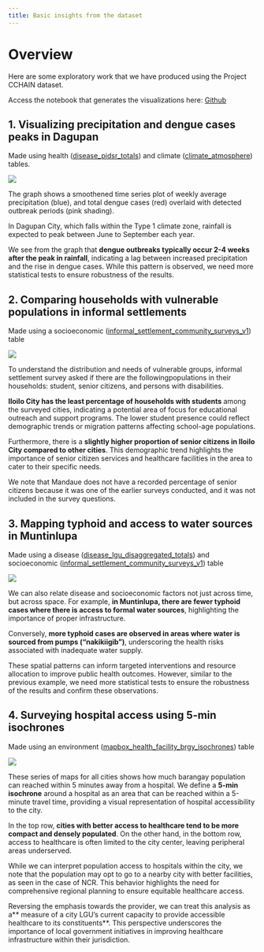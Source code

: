 ```yaml
---
title: Basic insights from the dataset
---
```


# Overview

Here are some exploratory work that we have produced using the Project CCHAIN dataset.

:::{.callout-warning icon=false appearance="simple"}
Access the notebook that generates the visualizations here: [Github](https://github.com/thinkingmachines/project-cchain/blob/main/notebooks/04_analytics/01_linked_data.ipynb)
:::

## 1. Visualizing precipitation and dengue cases peaks in Dagupan

:::{.callout-note icon=false appearance="simple"}
Made using health ([disease_pidsr_totals](https://dbdocs.io/lacuna-fund-project-team/Project-CCHAIN?table=disease_pisdr_totals)) and climate ([climate_atmosphere](https://dbdocs.io/lacuna-fund-project-team/Project-CCHAIN?table=climate_atmosphere)) tables.
:::

![](assets/dengue_cases_and_precipitation_dagupan.png)

The graph shows a smoothened time series plot of weekly average precipitation (blue), and total dengue cases (red) overlaid with detected outbreak periods (pink shading). 

In Dagupan City, which falls within the Type 1 climate zone, rainfall is expected to peak between June to September each year. 

We see from the graph that **dengue outbreaks typically occur 2-4 weeks after the peak in rainfall**, indicating a lag between increased precipitation and the rise in dengue cases. While this pattern is observed, we need more statistical tests to ensure robustness of the results.

## 2. Comparing households with vulnerable populations in informal settlements

:::{.callout-note icon=false appearance="simple"}
Made using a socioeconomic ([informal_settlement_community_surveys_v1](https://dbdocs.io/lacuna-fund-project-team/Project-CCHAIN?table=informal_settlement_community_surveys_v1)) table
:::

![](assets/informal_settlement_vulnerable_populations.png)

To understand the distribution and needs of vulnerable groups, informal settlement survey asked if there are the followingpopulations in their households: student, senior citizens, and persons with disabilities.

**Iloilo City has the least percentage of households with students** among the surveyed cities, indicating a potential area of focus for educational outreach and support programs. The lower student presence could reflect demographic trends or migration patterns affecting school-age populations.

Furthermore, there is a **slightly higher proportion of senior citizens in Iloilo City compared to other cities**. This demographic trend highlights the importance of senior citizen services and healthcare facilities in the area to cater to their specific needs.

We note that Mandaue does not have a recorded percentage of senior citizens because it was one of the earlier surveys conducted, and it was not included in the survey questions.

## 3. Mapping typhoid and access to water sources in Muntinlupa

:::{.callout-note icon=false appearance="simple"}
Made using a disease ([disease_lgu_disaggregated_totals](https://dbdocs.io/lacuna-fund-project-team/Project-CCHAIN?table=disease_lgu_disaggregated_totals)) and socioeconomic ([informal_settlement_community_surveys_v1](https://dbdocs.io/lacuna-fund-project-team/Project-CCHAIN?table=informal_settlement_community_surveys_v1)) table
:::

![](assets/typhoid_water_source_muntinlupa.png)

We can also relate disease and socioeconomic factors not just across time, but across space. For example, **in Muntinlupa, there are fewer typhoid cases where there is access to formal water sources**, highlighting the importance of proper infrastructure. 

Conversely, **more typhoid cases are observed in areas where water is sourced from pumps ("nakikiigib")**, underscoring the health risks associated with inadequate water supply. 

These spatial patterns can inform targeted interventions and resource allocation to improve public health outcomes. However, similar to the previous example, we need more statistical tests to ensure the robustness of the results and confirm these observations.


## 4. Surveying hospital access using 5-min isochrones

:::{.callout-note icon=false appearance="simple"}
Made using an environment ([mapbox_health_facility_brgy_isochrones](https://dbdocs.io/lacuna-fund-project-team/Project-CCHAIN?table=mapbox_health_facility_brgy_isochrones)) table
:::

![](assets/isochrone_all_cities.png)

These series of maps for all cities shows how much barangay population can reached within 5 minutes away from a hospital. We define a **5-min isochrone** around a hospital as an area that can be reached within a 5-minute travel time, providing a visual representation of hospital accessibility to the city.

In the top row, **cities with better access to healthcare tend to be more compact and densely populated**. On the other hand, in the bottom row, access to healthcare is often limited to the city center, leaving peripheral areas underserved. 

While we can interpret population access to hospitals within the city, we note that the population may opt to go to a nearby city with better facilities, as seen in the case of NCR. This behavior highlights the need for comprehensive regional planning to ensure equitable healthcare access.

Reversing the emphasis towards the provider, we can treat this analysis as a** measure of a city LGU’s current capacity to provide accessible healthcare to its constituents**. This perspective underscores the importance of local government initiatives in improving healthcare infrastructure within their jurisdiction.


